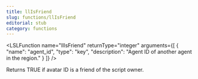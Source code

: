 ```yaml
---
title: llIsFriend
slug: functions/llIsFriend
editorial: stub
category: functions
---
```


<LSLFunction
	name="llIsFriend"
	returnType="integer"
	arguments={[
	{
		"name": "agent_id",
		"type": "key",
		"description": "Agent ID of another agent in the region."
	}
]}
/>

Returns TRUE if avatar ID is a friend of the script owner.
